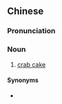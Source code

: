 {{also|蟹饼}}
==Chinese==
{{zh-forms|s=蟹饼}}

===Pronunciation===
{{zh-pron
|m=xièbǐng
|cat=n
}}

===Noun===
{{zh-noun}}

# [[crab cake]]

====Synonyms====
* {{zh-l|蟹肉餅}}